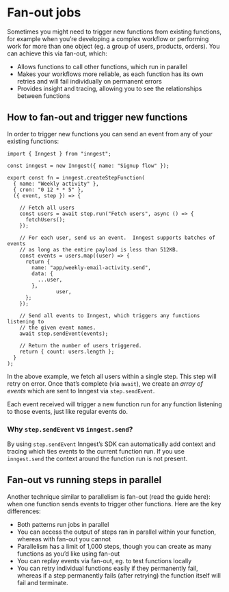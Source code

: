 # Fan-out jobs

Sometimes you might need to trigger new functions from existing functions, for example when you’re developing a complex workflow or performing work for more than one object (eg. a group of users, products, orders).  You can achieve this via fan-out, which:

- Allows functions to call other functions, which run in parallel
- Makes your workflows more reliable, as each function has its own retries and will fail individually on permanent errors
- Provides insight and tracing, allowing you to see the relationships between functions

## How to fan-out and trigger new functions

In order to trigger new functions you can send an event from any of your existing functions:

```tsx
import { Inngest } from "inngest";

const inngest = new Inngest({ name: "Signup flow" });

export const fn = inngest.createStepFunction(
  { name: "Weekly activity" },
  { cron: "0 12 * * 5" },
  ({ event, step }) => {

    // Fetch all users
    const users = await step.run("Fetch users", async () => {
      fetchUsers();
    });

    // For each user, send us an event.  Inngest supports batches of events
    // as long as the entire payload is less than 512KB.
    const events = users.map((user) => {
      return {
        name: "app/weekly-email-activity.send",
        data: {
          ...user,
        },
				user,
      };
    });

    // Send all events to Inngest, which triggers any functions listening to
    // the given event names.
    await step.sendEvent(events);

    // Return the number of users triggered.
    return { count: users.length };
  }
);
```

In the above example, we fetch all users within a single step.  This step will retry on error.  Once that’s complete (via `await`), we create an *array of events* which are sent to Inngest via `step.sendEvent`.

Each event received will trigger a new function run for any function listening to those events, just like regular events do.

### Why `step.sendEvent` vs `inngest.send`?

By using `step.sendEvent` Inngest’s SDK can automatically add context and tracing which ties events to the current function run.  If you use `inngest.send` the context around the function run is not present.

## Fan-out vs running steps in parallel

Another technique similar to parallelism is fan-out (read the guide here):  when one function sends events to trigger other functions.  Here are the key differences:

- Both patterns run jobs in parallel
- You can access the output of steps ran in parallel within your function, whereas with fan-out you cannot
- Parallelism has a limit of 1,000 steps, though you can create as many functions as you’d like using fan-out
- You can replay events via fan-out, eg. to test functions locally
- You can retry individual functions easily if they permanently fail, whereas if a step permanently fails (after retrying) the function itself will fail and terminate.

